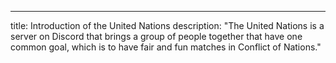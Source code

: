 ---
title: Introduction of the United Nations
description: "The United Nations is a server on Discord that brings a group of people together that have one common goal, which is to have fair and fun matches in Conflict of Nations."
